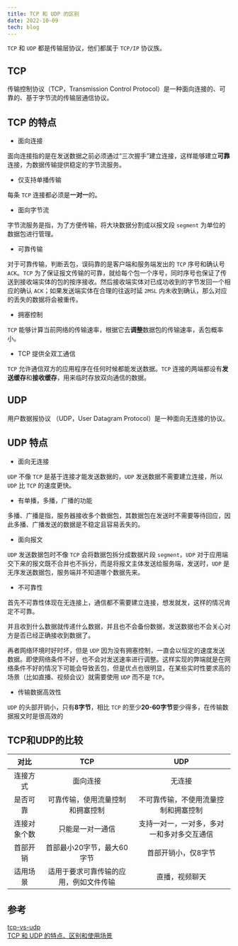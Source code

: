 ```yaml
---
title: TCP 和 UDP 的区别
date: 2022-10-09
tech: blog
---
```


`TCP` 和 `UDP` 都是传输层协议，他们都属于 `TCP/IP` 协议族。

## TCP
传输控制协议（TCP，Transmission Control Protocol）是一种面向连接的、可靠的、基于字节流的传输层通信协议。

## TCP 的特点
- 面向连接

面向连接指的是在发送数据之前必须通过“三次握手”建立连接，这样能够建立**可靠**连接，为数据传输提供稳定的字节流服务。

- 仅支持单播传输

每条 `TCP` 连接都必须是**一对一**的。

- 面向字节流

字节流服务是指，为了方便传输，将大块数据分割成以报文段 `segment` 为单位的数据包进行管理。

- 可靠传输

对于可靠传输，判断丢包，误码靠的是客户端和服务端发出的 `TCP` 序号和确认号 `ACK`。`TCP` 为了保证报文传输的可靠，就给每个包一个序号，同时序号也保证了传送到接收端实体的包的按序接收。然后接收端实体对已成功收到的字节发回一个相应的确认 `ACK`；如果发送端实体在合理的往返时延 `2MSL` 内未收到确认，那么对应的丢失的数据将会被重传。

- 拥塞控制  

`TCP` 能够计算当前网络的传输速率，根据它去**调整**数据包的传输速率，丢包概率小。

- TCP 提供全双工通信  

`TCP` 允许通信双方的应用程序在任何时候都能发送数据。`TCP` 连接的两端都设有**发送缓存**和**接收缓存**，用来临时存放双向通信的数据。

## UDP
用户数据报协议 （UDP，User Datagram Protocol）是一种面向无连接的协议。

## UDP 特点
- 面向无连接  

`UDP` 不像 `TCP` 是基于连接才能发送数据的，`UDP` 发送数据不需要建立连接，所以 `UDP` 比 `TCP` 的速度更快。

- 有单播，多播，广播的功能

多播、广播是指，服务器接收多个数据包，其数据包在发送时不需要等待回应，因此多播、广播发送的数据是不稳定且容易丢失的。

- 面向报文

`UDP` 发送数据包时不像 `TCP` 会将数据包拆分成数据片段 `segment`，`UDP` 对于应用端交下来的报文既不合并也不拆分，而是将报文主体发送给服务端，发送时，`UDP` 是无序发送数据包，服务端并不知道哪个数据先来。

- 不可靠性

首先不可靠性体现在无连接上，通信都不需要建立连接，想发就发，这样的情况肯定不可靠。

并且收到什么数据就传递什么数据，并且也不会备份数据，发送数据也不会关心对方是否已经正确接收到数据了。

再者网络环境时好时坏，但是 `UDP` 因为没有拥塞控制，一直会以恒定的速度发送数据。即使网络条件不好，也不会对发送速率进行调整。这样实现的弊端就是在网络条件不好的情况下可能会导致丢包，但是优点也很明显，在某些实时性要求高的场景（比如直播、视频会议）就需要使用 `UDP` 而不是 `TCP`。

- 传输数据高效性

`UDP` 的头部开销小，只有**8字节**，相比 `TCP` 的至少**20-60字节**要少得多，在传输数据报文时是很高效的

## TCP和UDP的比较
|   对比      | TCP          | UDP  |
| :-------------: |:-------------:| :-----:|
| 连接方式      | 面向连接 | 无连接 |
| 是否可靠      | 可靠传输，使用流量控制和拥塞控制      |   不可靠传输，不使用流量控制和拥塞控制 |
| 连接对象个数 | 只能是一对一通信      |    支持一对一，一对多，多对一和多对多交互通信 |
| 首部开销	 | 首部最小20字节，最大60字节      |    首部开销小，仅8字节 |
| 适用场景	 | 适用于要求可靠传输的应用，例如文件传输      |    直播，视频聊天 |

## 参考
[tcp-vs-udp](https://www.spiceworks.com/tech/networking/articles/tcp-vs-udp/)  
[TCP 和 UDP 的特点、区别和使用场景](https://github.com/yuanyuanbyte/Blog/issues/121)
